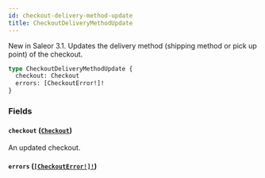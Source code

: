```yaml
---
id: checkout-delivery-method-update
title: CheckoutDeliveryMethodUpdate
---
```


New in Saleor 3.1. Updates the delivery method (shipping method or pick up point) of the checkout.

```graphql
type CheckoutDeliveryMethodUpdate {
  checkout: Checkout
  errors: [CheckoutError!]!
}
```

### Fields

#### `checkout` ([`Checkout`](../../../developer/api-reference/objects/checkout))

An updated checkout.

#### `errors` ([`[CheckoutError!]!`](../../../developer/api-reference/objects/checkout-error))
